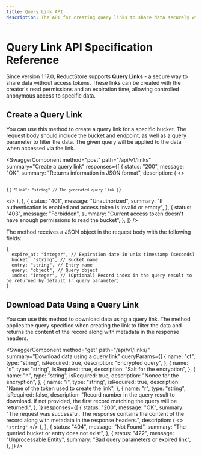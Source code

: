 ```yaml
---
title: Query Link API
description: The API for creating query links to share data securely without access tokens.
---
```


<head>
  <link
    rel="canonical"
    href="https://www.reduct.store/docs/http-api/query-link-api"
  />
</head>


# Query Link API Specification Reference

Since version 1.17.0, ReductStore supports **Query Links** - a secure way to share data without access tokens.
These links can be created with the creator's read permissions and an expiration time, allowing controlled anonymous access to specific data.

## Create a Query Link

You can use this method to create a query link for a specific bucket.
The request body should include the bucket and endpoint, as well as a query parameter to filter the data.
The given query will be applied to the data when accessed via the link.

<SwaggerComponent
  method="post"
  path="/api/v1/links"
  summary="Create a query link"
  responses={[
    {
      status: "200",
      message: "OK",
      summary: "Returns information in JSON format",
      description: (
        <>
          <pre>
            <code>
              {`{
    "link": "string" // The generated query link
}`}
            </code>
          </pre>
        </>
      ),
    },
    {
      status: "401",
      message: "Unauthorized",
      summary:
        "If authentication is enabled and access token is invalid or empty",
    },
    {
      status: "403",
      message: "Forbidden",
      summary:
        "Current access token doesn't have enough permissions to read the bucket",
    },
  ]}
/>

The method receives a JSON object in the request body with the following fields:

```json5
{
  expire_at: "integer", // Expiration date in unix timestamp (seconds)
  bucket: "string", // Bucket name
  entry: "string", // Entry name
  query: "object", // Query object
  index: "integer", // (Optional) Record index in the query result to be returned by default (r query parameter)
}
```

## Download Data Using a Query Link

You can use this method to download data using a query link.
The method applies the query specified when creating the link to filter the data and returns the content of the record along with metadata in the response headers.

<SwaggerComponent
  method="get"
  path="/api/v1/links/"
  summary="Download data using a query link"
  queryParams={[
    {
      name: "ct",
      type: "string",
      isRequired: true,
      description: "Encrypted query",
    },
    {
      name: "s",
      type: "string",
      isRequired: true,
      description: "Salt for the encryption",
    },
    {
      name: "n",
      type: "string",
      isRequired: true,
      description: "Nonce for the encryption",
    },
    {
      name: "i",
      type: "string",
      isRequired: true,
      description: "Name of the token used to create the link",
    },
    {
      name: "r",
      type: "string",
      isRequired: false,
      description:
        "Record number in the query result to download. If not provided, the first record matching the query will be returned.",
    },
  ]}
  responses={[
    {
      status: "200",
      message: "OK",
      summary:
        "The request was successful. The response contains the content of the record along with metadata in the response headers.",
      description: (
        <>
          <code>"string"</code>
        </>
      ),
    },
    {
      status: "404",
      message: "Not Found",
      summary: "The queried bucket or entry does not exist",
    },
    {
      status: "422",
      message: "Unprocessable Entity",
      summary: "Bad query parameters or expired link",
    },
  ]}
/>
